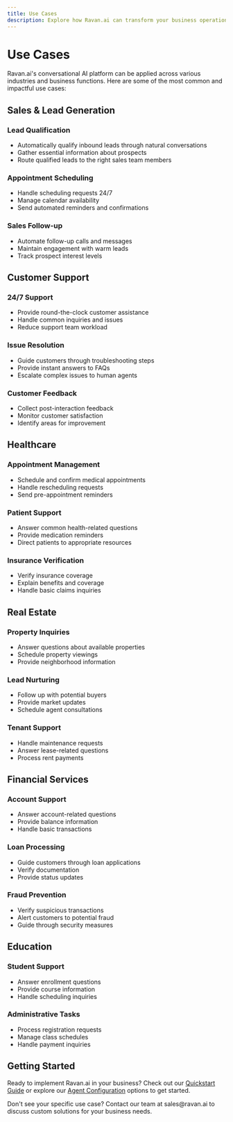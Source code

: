 ```yaml
---
title: Use Cases
description: Explore how Ravan.ai can transform your business operations
---
```


# Use Cases

Ravan.ai's conversational AI platform can be applied across various industries and business functions. Here are some of the most common and impactful use cases:

## Sales & Lead Generation

### Lead Qualification
- Automatically qualify inbound leads through natural conversations
- Gather essential information about prospects
- Route qualified leads to the right sales team members

### Appointment Scheduling
- Handle scheduling requests 24/7
- Manage calendar availability
- Send automated reminders and confirmations

### Sales Follow-up
- Automate follow-up calls and messages
- Maintain engagement with warm leads
- Track prospect interest levels

## Customer Support

### 24/7 Support
- Provide round-the-clock customer assistance
- Handle common inquiries and issues
- Reduce support team workload

### Issue Resolution
- Guide customers through troubleshooting steps
- Provide instant answers to FAQs
- Escalate complex issues to human agents

### Customer Feedback
- Collect post-interaction feedback
- Monitor customer satisfaction
- Identify areas for improvement

## Healthcare

### Appointment Management
- Schedule and confirm medical appointments
- Handle rescheduling requests
- Send pre-appointment reminders

### Patient Support
- Answer common health-related questions
- Provide medication reminders
- Direct patients to appropriate resources

### Insurance Verification
- Verify insurance coverage
- Explain benefits and coverage
- Handle basic claims inquiries

## Real Estate

### Property Inquiries
- Answer questions about available properties
- Schedule property viewings
- Provide neighborhood information

### Lead Nurturing
- Follow up with potential buyers
- Provide market updates
- Schedule agent consultations

### Tenant Support
- Handle maintenance requests
- Answer lease-related questions
- Process rent payments

## Financial Services

### Account Support
- Answer account-related questions
- Provide balance information
- Handle basic transactions

### Loan Processing
- Guide customers through loan applications
- Verify documentation
- Provide status updates

### Fraud Prevention
- Verify suspicious transactions
- Alert customers to potential fraud
- Guide through security measures

## Education

### Student Support
- Answer enrollment questions
- Provide course information
- Handle scheduling inquiries

### Administrative Tasks
- Process registration requests
- Manage class schedules
- Handle payment inquiries

## Getting Started

Ready to implement Ravan.ai in your business? Check out our [Quickstart Guide](/quickstart) or explore our [Agent Configuration](/agents/overview) options to get started.

<Callout type="info">
  Don't see your specific use case? Contact our team at sales@ravan.ai to discuss custom solutions for your business needs.
</Callout> 